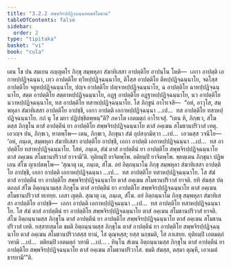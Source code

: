 ```yaml
---
title: "3.2.2 สพฺพจิรปฺปฏิจฺฉนฺนอคฺฆสโมธาน"
tableOfContents: false
sidebar:
  order: 2
type: "tipitaka"
basket: "vi"
book: "cula"
---
```



<DynamicBreadcrumb />

<Division number="136" book="cula">

<Paragraph number="621" book="cula">
เตน โข ปน สมเยน อญฺญตโร ภิกฺขุ สมฺพหุลา สํฆาทิเสสา อาปตฺติโย อาปนฺโน โหติ—  เอกา อาปตฺติ เอกาหปฺปฏิจฺฉนฺนา, เทฺว อาปตฺติโย ทฺวีหปฺปฏิจฺฉนฺนาโย, ติโสฺส อาปตฺติโย ตีหปฺปฏิจฺฉนฺนาโย, จตโสฺส อาปตฺติโย จตูหปฺปฏิจฺฉนฺนาโย, ปญฺจ อาปตฺติโย ปญฺจาหปฺปฏิจฺฉนฺนาโย, ฉ อาปตฺติโย ฉาหปฺปฏิจฺฉนฺนาโย, สตฺต อาปตฺติโย สตฺตาหปฺปฏิจฺฉนฺนาโย, อฏฺฐ อาปตฺติโย อฏฺฐาหปฺปฏิจฺฉนฺนาโย, นว อาปตฺติโย นวาหปฺปฏิจฺฉนฺนาโย, ทส อาปตฺติโย ทสาหปฺปฏิจฺฉนฺนาโย. โส ภิกฺขูนํ อาโรเจสิ—  “อหํ, อาวุโส, สมฺพหุลา สํฆาทิเสสา อาปตฺติโย อาปชฺชึ, เอกา อาปตฺติ เอกาหปฺปฏิจฺฉนฺนา …เป…  ทส อาปตฺติโย ทสาหปฺปฏิจฺฉนฺนาโย. กถํ นุ โข มยา ปฏิปชฺชิตพฺพนฺ”ติ? ภควโต เอตมตฺถํ อาโรเจสุํ. “เตน หิ, ภิกฺขเว, สํโฆ ตสฺส ภิกฺขุโน ตาสํ อาปตฺตีนํ ยา อาปตฺติโย สพฺพจิรปฺปฏิจฺฉนฺนาโย ตาสํ อคฺเฆน สโมธานปริวาสํ เทตุ. เอวญฺจ ปน, ภิกฺขเว, ทาตพฺโพ—
</Paragraph>

<Paragraph number="622" book="cula">
เตน, ภิกฺขเว, ภิกฺขุนา สํฆํ อุปสงฺกมิตฺวา …เป…  เอวมสฺส วจนีโย—  ‘อหํ, ภนฺเต, สมฺพหุลา สํฆาทิเสสา อาปตฺติโย อาปชฺชึ, เอกา อาปตฺติ เอกาหปฺปฏิจฺฉนฺนา …เป…  ทส อาปตฺติโย ทสาหปฺปฏิจฺฉนฺนาโย. โสหํ, ภนฺเต, สํฆํ ตาสํ อาปตฺตีนํ ยา อาปตฺติโย สพฺพจิรปฺปฏิจฺฉนฺนาโย ตาสํ อคฺเฆน สโมธานปริวาสํ ยาจามี’ติ. ทุติยมฺปิ ยาจิตพฺโพ. ตติยมฺปิ ยาจิตพฺโพ. พฺยตฺเตน ภิกฺขุนา ปฏิพเลน สํโฆ ญาเปตพฺโพ—
</Paragraph>

</Division>
<Division number="137" book="cula">

<Paragraph number="623" book="cula">
‘สุณาตุ เม, ภนฺเต, สํโฆ. อยํ อิตฺถนฺนาโม ภิกฺขุ สมฺพหุลา สํฆาทิเสสา อาปตฺติโย อาปชฺชิ, เอกา อาปตฺติ เอกาหปฺปฏิจฺฉนฺนา …เป…  ทส อาปตฺติโย ทสาหปฺปฏิจฺฉนฺนาโย. โส สํฆํ ตาสํ อาปตฺตีนํ ยา อาปตฺติโย สพฺพจิรปฺปฏิจฺฉนฺนาโย ตาสํ อคฺเฆน สโมธานปริวาสํ ยาจติ. ยทิ สํฆสฺส ปตฺตกลฺลํ สํโฆ อิตฺถนฺนามสฺส ภิกฺขุโน ตาสํ อาปตฺตีนํ ยา อาปตฺติโย สพฺพจิรปฺปฏิจฺฉนฺนาโย ตาสํ อคฺเฆน สโมธานปริวาสํ ทเทยฺย. เอสา ญตฺติ.
</Paragraph>

<Paragraph number="624" book="cula">
สุณาตุ เม, ภนฺเต, สํโฆ. อยํ อิตฺถนฺนาโม ภิกฺขุ สมฺพหุลา สํฆาทิเสสา อาปตฺติโย อาปชฺชิ—  เอกา อาปตฺติ เอกาหปฺปฏิจฺฉนฺนา …เป…  ทส อาปตฺติโย ทสาหปฺปฏิจฺฉนฺนาโย. โส สํฆํ ตาสํ อาปตฺตีนํ ยา อาปตฺติโย สพฺพจิรปฺปฏิจฺฉนฺนาโย ตาสํ อคฺเฆน สโมธานปริวาสํ ยาจติ. สํโฆ อิตฺถนฺนามสฺส ภิกฺขุโน ตาสํ อาปตฺตีนํ ยา อาปตฺติโย สพฺพจิรปฺปฏิจฺฉนฺนาโย ตาสํ อคฺเฆน สโมธานปริวาสํ เทติ. ยสฺสายสฺมโต ขมติ อิตฺถนฺนามสฺส ภิกฺขุโน ตาสํ อาปตฺตีนํ ยา อาปตฺติโย สพฺพจิรปฺปฏิจฺฉนฺนาโย ตาสํ อคฺเฆน สโมธานปริวาสสฺส ทานํ, โส ตุณฺหสฺส; ยสฺส นกฺขมติ, โส ภาเสยฺย.
</Paragraph>

<Paragraph number="625" book="cula">
ทุติยมฺปิ เอตมตฺถํ วทามิ …เป…  ตติยมฺปิ เอตมตฺถํ วทามิ …เป… .
</Paragraph>

<Paragraph number="626" book="cula">
ทินฺโน สํเฆน อิตฺถนฺนามสฺส ภิกฺขุโน ตาสํ อาปตฺตีนํ ยา อาปตฺติโย สพฺพจิรปฺปฏิจฺฉนฺนาโย ตาสํ อคฺเฆน สโมธานปริวาโส. ขมติ สํฆสฺส, ตสฺมา ตุณฺหี, เอวเมตํ ธารยามี’”ติ.
</Paragraph>
</Division>